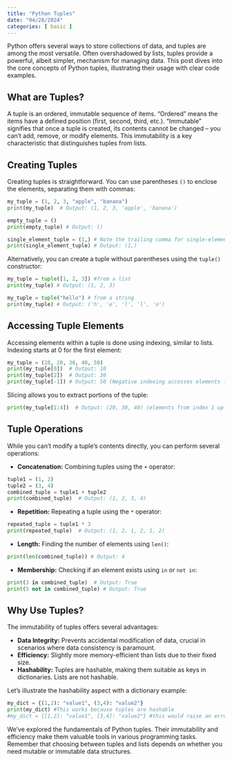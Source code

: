```yaml
---
title: "Python Tuples"
date: "04/28/2024"
categories: [ basic ]
---
```



Python offers several ways to store collections of data, and tuples are among the most versatile.  Often overshadowed by lists, tuples provide a powerful, albeit simpler, mechanism for managing data. This post dives into the core concepts of Python tuples, illustrating their usage with clear code examples.


## What are Tuples?

A tuple is an ordered, immutable sequence of items.  "Ordered" means the items have a defined position (first, second, third, etc.). "Immutable" signifies that once a tuple is created, its contents cannot be changed – you can't add, remove, or modify elements. This immutability is a key characteristic that distinguishes tuples from lists.


## Creating Tuples

Creating tuples is straightforward.  You can use parentheses `()` to enclose the elements, separating them with commas:

```python
my_tuple = (1, 2, 3, "apple", "banana")
print(my_tuple)  # Output: (1, 2, 3, 'apple', 'banana')

empty_tuple = ()
print(empty_tuple) # Output: ()

single_element_tuple = (1,) # Note the trailing comma for single-element tuples
print(single_element_tuple) # Output: (1,)
```

Alternatively, you can create a tuple without parentheses using the `tuple()` constructor:

```python
my_tuple = tuple([1, 2, 3]) #from a list
print(my_tuple) # Output: (1, 2, 3)

my_tuple = tuple("hello") # from a string
print(my_tuple) # Output: ('h', 'e', 'l', 'l', 'o')

```


## Accessing Tuple Elements

Accessing elements within a tuple is done using indexing, similar to lists.  Indexing starts at 0 for the first element:

```python
my_tuple = (10, 20, 30, 40, 50)
print(my_tuple[0])  # Output: 10
print(my_tuple[2])  # Output: 30
print(my_tuple[-1]) # Output: 50 (Negative indexing accesses elements from the end)
```

Slicing allows you to extract portions of the tuple:

```python
print(my_tuple[1:4])  # Output: (20, 30, 40) (elements from index 1 up to, but not including, 4)
```

## Tuple Operations

While you can't modify a tuple's contents directly, you can perform several operations:


* **Concatenation:** Combining tuples using the `+` operator:

```python
tuple1 = (1, 2)
tuple2 = (3, 4)
combined_tuple = tuple1 + tuple2
print(combined_tuple)  # Output: (1, 2, 3, 4)
```

* **Repetition:** Repeating a tuple using the `*` operator:

```python
repeated_tuple = tuple1 * 3
print(repeated_tuple)  # Output: (1, 2, 1, 2, 1, 2)
```

* **Length:** Finding the number of elements using `len()`:

```python
print(len(combined_tuple)) # Output: 4
```

* **Membership:** Checking if an element exists using `in` or `not in`:

```python
print(3 in combined_tuple)  # Output: True
print(5 not in combined_tuple) # Output: True
```


##  Why Use Tuples?

The immutability of tuples offers several advantages:

* **Data Integrity:**  Prevents accidental modification of data, crucial in scenarios where data consistency is paramount.
* **Efficiency:**  Slightly more memory-efficient than lists due to their fixed size.
* **Hashability:** Tuples are hashable, making them suitable as keys in dictionaries.  Lists are not hashable.

Let's illustrate the hashability aspect with a dictionary example:

```python
my_dict = {(1,2): "value1", (3,4): "value2"}
print(my_dict) #This works because tuples are hashable
#my_dict = {[1,2]: "value1", [3,4]: "value2"} #this would raise an error because lists are not hashable.

```

We've explored the fundamentals of Python tuples.  Their immutability and efficiency make them valuable tools in various programming tasks.  Remember that choosing between tuples and lists depends on whether you need mutable or immutable data structures.

